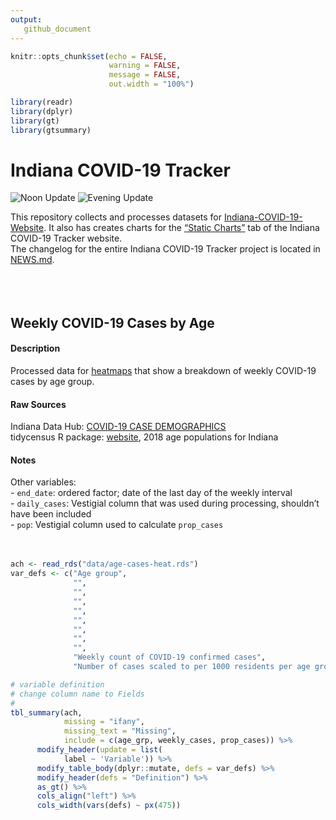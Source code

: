 ```yaml
---
output: 
   github_document
---
```



```r
knitr::opts_chunk$set(echo = FALSE,
                      warning = FALSE,
                      message = FALSE,
                      out.width = "100%")

library(readr)
library(dplyr)
library(gt)
library(gtsummary)
```

# Indiana COVID-19 Tracker  
![Noon Update](https://github.com/ercbk/Indiana-COVID-19-Tracker/workflows/Noon%20Update/badge.svg)
![Evening Update](https://github.com/ercbk/Indiana-COVID-19-Tracker/workflows/Evening%20Update/badge.svg)

This repository collects and processes datasets for [Indiana-COVID-19-Website](https://github.com/ercbk/Indiana-COVID-19-Website). It also has creates charts for the ["Static Charts"](https://ercbk.github.io/Indiana-COVID-19-Website/static.html) tab of the Indiana COVID-19 Tracker website.  
The changelog for the entire Indiana COVID-19 Tracker project is located in [NEWS.md](https://github.com/ercbk/Indiana-COVID-19-Tracker/blob/master/NEWS.md).  
\
\
\

## Weekly COVID-19 Cases by Age  
#### Description  
Processed data for [heatmaps](https://ercbk.github.io/Indiana-COVID-19-Website/demographics.html#cases-by-age) that show a breakdown of weekly COVID-19 cases by age group.  

#### Raw Sources
Indiana Data Hub: [COVID-19 CASE DEMOGRAPHICS]( "https://hub.mph.in.gov/dataset/62ddcb15-bbe8-477b-bb2e-175ee5af8629/resource/2538d7f1-391b-4733-90b3-9e95cd5f3ea6/download/covid_report_demographics.xlsx")  
tidycensus R package: [website](https://walker-data.com/tidycensus/), 2018 age populations for Indiana  

#### Notes  
Other variables:  
  - `end_date`: ordered factor; date of the last day of the weekly interval  
  - `daily_cases`: Vestigial column that was used during processing, shouldn't have been included  
  - `pop`: Vestigial column used to calculate `prop_cases`  
\
\

```r
ach <- read_rds("data/age-cases-heat.rds")
var_defs <- c("Age group",
              "",
              "",
              "",
              "",
              "",
              "",
              "",
              "",
              "Weekly count of COVID-19 confirmed cases",
              "Number of cases scaled to per 1000 residents per age group")

# variable definition
# change column name to Fields
# 
tbl_summary(ach,
            missing = "ifany",
            missing_text = "Missing",
            include = c(age_grp, weekly_cases, prop_cases)) %>% 
      modify_header(update = list(
            label ~ 'Variable')) %>% 
      modify_table_body(dplyr::mutate, defs = var_defs) %>% 
      modify_header(defs = "Definition") %>% 
      as_gt() %>%
      cols_align("left") %>%
      cols_width(vars(defs) ~ px(475))
  
```

\
\
\



